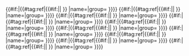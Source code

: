 {{#if:{{{name1|}}}|{{#tag:ref|{{#if:{{{ref1|}}}|{{{ref1}}}|{{Source list/{{{name1}}} }} }}<!--
-->|name={{{name1|}}}|group={{{group|}}} }}}}<!--
-->{{#if:{{{name2|}}}|{{#tag:ref|{{#if:{{{ref2|}}}|{{{ref2}}}|{{Source list/{{{name2}}} }} }}<!--
-->|name={{{name2|}}}|group={{{group|}}} }}}}<!--
-->{{#if:{{{name3|}}}|{{#tag:ref|{{#if:{{{ref3|}}}|{{{ref3}}}|{{Source list/{{{name3}}} }} }}<!--
-->|name={{{name3|}}}|group={{{group|}}} }}}}<!--
-->{{#if:{{{name4|}}}|{{#tag:ref|{{#if:{{{ref4|}}}|{{{ref4}}}|{{Source list/{{{name4}}} }} }}<!--
-->|name={{{name4|}}}|group={{{group|}}} }}}}<!--
-->{{#if:{{{name5|}}}|{{#tag:ref|{{#if:{{{ref5|}}}|{{{ref5}}}|{{Source list/{{{name5}}} }} }}<!--
-->|name={{{name5|}}}|group={{{group|}}} }}}}<!--
-->{{#if:{{{name6|}}}|{{#tag:ref|{{#if:{{{ref6|}}}|{{{ref6}}}|{{Source list/{{{name6}}} }} }}<!--
-->|name={{{name6|}}}|group={{{group|}}} }}}}<!--
-->{{#if:{{{name7|}}}|{{#tag:ref|{{#if:{{{ref7|}}}|{{{ref7}}}|{{Source list/{{{name7}}} }} }}<!--
-->|name={{{name7|}}}|group={{{group|}}} }}}}<!--
-->{{#if:{{{name8|}}}|{{#tag:ref|{{#if:{{{ref8|}}}|{{{ref8}}}|{{Source list/{{{name8}}} }} }}<!--
-->|name={{{name8|}}}|group={{{group|}}} }}}}<!--
-->{{#if:{{{name9|}}}|{{#tag:ref|{{#if:{{{ref9|}}}|{{{ref9}}}|{{Source list/{{{name9}}} }} }}<!--
-->|name={{{name9|}}}|group={{{group|}}} }}}}<!--
-->{{#if:{{{name10|}}}|{{#tag:ref|{{#if:{{{ref10|}}}|{{{ref10}}}|{{Source list/{{{name10}}} }} }}<!--
-->|name={{{name10|}}}|group={{{group|}}} }}}}<noinclude>
{{documentation}}</noinclude>